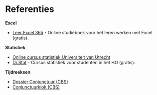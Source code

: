 # Referenties {.unnumbered}

**Excel**

-   [Leer Excel 365](https://leerexcel.netlify.app/) - Online studieboek voor het leren werken met Excel (gratis).

**Statistiek**

-   [Online cursus statistiek Universiteit van Utrecht](https://www.uu.nl/onderwijs/open-en-gepersonaliseerd-statistiekonderwijs/lesmateriaal)
-   [Dr.Stat](http://drstat.net/nl) - Cursus statistiek voor studenten in het HO (gratis).

**Tijdreeksen**

-   [Dossier Conjunctuur (CBS)](https://www.cbs.nl/nl-nl/dossier/dossier-conjunctuur)
-   [Conjunctuurklok (CBS)](https://www.cbs.nl/nl-nl/visualisaties/conjunctuurklok)
